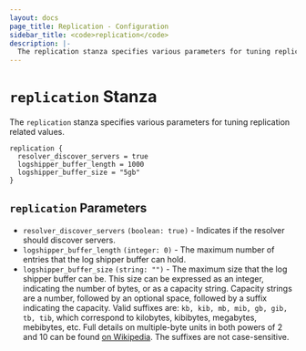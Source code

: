 ```yaml
---
layout: docs
page_title: Replication - Configuration
sidebar_title: <code>replication</code>
description: |-
  The replication stanza specifies various parameters for tuning replication related values.
---
```


# `replication` Stanza

The `replication` stanza specifies various parameters for tuning replication related values.

```hcl
replication {
  resolver_discover_servers = true
  logshipper_buffer_length = 1000
  logshipper_buffer_size = "5gb"
}
```

## `replication` Parameters

- `resolver_discover_servers` `(boolean: true)` - Indicates if the resolver should discover servers.
- `logshipper_buffer_length` `(integer: 0)` - The maximum number of entries that the log shipper buffer can hold.
- `logshipper_buffer_size` `(string: "")` - The maximum size that the log shipper buffer can be. This size can be
  expressed as an integer, indicating the number of bytes, or as a capacity string. Capacity strings are a number,
  followed by an optional space, followed by a suffix indicating the capacity. Valid suffixes are:
  `kb, kib, mb, mib, gb, gib, tb, tib`, which correspond to kilobytes, kibibytes, megabytes, mebibytes, etc. Full
  details on multiple-byte units in both powers of 2 and 10 can be found
  [on Wikipedia](https://en.wikipedia.org/wiki/Byte#Multiple-byte_units). The suffixes are not case-sensitive.
